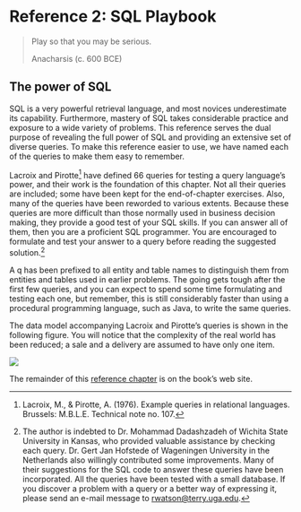 # Reference 2: SQL Playbook {.unnumbered}

> Play so that you may be serious.
>
> Anacharsis (c. 600 BCE)

## The power of SQL {.unnumbered}

SQL is a very powerful retrieval language, and most novices underestimate its capability. Furthermore, mastery of SQL takes considerable practice and exposure to a wide variety of problems. This reference serves the dual purpose of revealing the full power of SQL and providing an extensive set of diverse queries. To make this reference easier to use, we have named each of the queries to make them easy to remember.

Lacroix and Pirotte[^r-sqlplaybook-1] have defined 66 queries for testing a query language's power, and their work is the foundation of this chapter. Not all their queries are included; some have been kept for the end-of-chapter exercises. Also, many of the queries have been reworded to various extents. Because these queries are more difficult than those normally used in business decision making, they provide a good test of your SQL skills. If you can answer all of them, then you are a proficient SQL programmer. You are encouraged to formulate and test your answer to a query before reading the suggested solution.[^r-sqlplaybook-2]

[^r-sqlplaybook-1]: Lacroix, M., & Pirotte, A. (1976). Example queries in relational languages. Brussels: M.B.L.E. Technical note no. 107.

[^r-sqlplaybook-2]: The author is indebted to Dr. Mohammad Dadashzadeh of Wichita State University in Kansas, who provided valuable assistance by checking each query. Dr. Gert Jan Hofstede of Wageningen University in the Netherlands also willingly contributed some improvements. Many of their suggestions for the SQL code to answer these queries have been incorporated. All the queries have been tested with a small database. If you discover a problem with a query or a better way of expressing it, please send an e-mail message to [rwatson@terry.uga.edu](mailto:rwatson@terry.uga.edu){.email}.

A q has been prefixed to all entity and table names to distinguish them from entities and tables used in earlier problems. The going gets tough after the first few queries, and you can expect to spend some time formulating and testing each one, but remember, this is still considerably faster than using a procedural programming language, such as Java, to write the same queries.

The data model accompanying Lacroix and Pirotte's queries is shown in the following figure. You will notice that the complexity of the real world has been reduced; a sale and a delivery are assumed to have only one item.

![](Figures/Reference%202/Data%20model.png)

The remainder of this [reference chapter](http://www.richardtwatson.com/open/Reader/sql/playbook.pdf) is on the book's web site.
